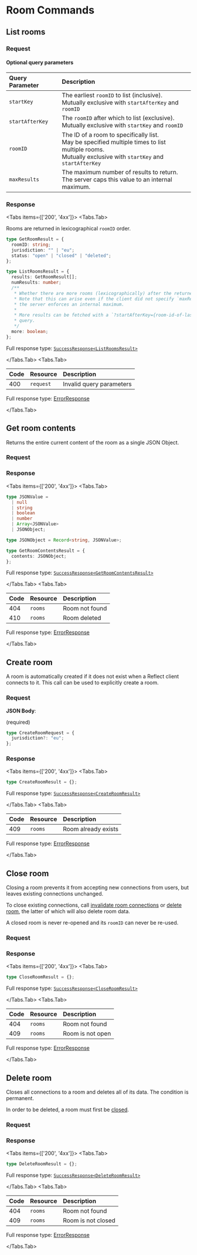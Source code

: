 
# Room Commands

## List rooms

<Permission name="rooms:read" />

### Request

<Resource method="GET" path="/rooms" />

#### Optional query parameters

| Query Parameter | Description                                                                                                                                                   |
| :-------------- | :------------------------------------------------------------------------------------------------------------------------------------------------------------ |
| `startKey`      | The earliest `roomID` to list (inclusive).<br/>Mutually exclusive with `startAfterKey` and `roomID`                                                           |
| `startAfterKey` | The `roomID` after which to list (exclusive).<br/>Mutually exclusive with `startKey` and `roomID`                                                             |
| `roomID`        | The ID of a room to specifically list.<br/>May be specified multiple times to list multiple rooms.<br/>Mutually exclusive with `startKey` and `startAfterKey` |
| `maxResults`    | The maximum number of results to return.<br/>The server caps this value to an internal maximum.                                                               |

### Response

<Tabs items={['200', '4xx']}>
<Tabs.Tab>

Rooms are returned in lexicographical `roomID` order.

```typescript copy
type GetRoomResult = {
  roomID: string;
  jurisdiction: "" | "eu";
  status: "open" | "closed" | "deleted";
};

type ListRoomsResult = {
  results: GetRoomResult[];
  numResults: number;
  /**
   * Whether there are more rooms (lexicographically) after the returned results.
   * Note that this can arise even if the client did not specify `maxResults`, as
   * the server enforces an internal maximum.
   *
   * More results can be fetched with a `?startAfterKey={room-id-of-last-result}`
   * query.
   */
  more: boolean;
};
```

Full response type: [`SuccessResponse<ListRoomsResult>`](overview#200)

</Tabs.Tab>
<Tabs.Tab>

| Code | Resource  | Description              |
| :--- | :-------- | :----------------------- |
| 400  | `request` | Invalid query parameters |

Full response type: [ErrorResponse](overview#4xx)

</Tabs.Tab>
</Tabs>

## Get room contents

Returns the entire current content of the room as a single JSON Object.

<Permission name="rooms:read" />

### Request

<Resource method="GET" path="/rooms/contents?roomID={room-id}" />

### Response

<Tabs items={['200', '4xx']}>
<Tabs.Tab>

```typescript copy
type JSONValue =
  | null
  | string
  | boolean
  | number
  | Array<JSONValue>
  | JSONObject;

type JSONObject = Record<string, JSONValue>;

type GetRoomContentsResult = {
  contents: JSONObject;
};
```

Full response type: [`SuccessResponse<GetRoomContentsResult>`](overview#200)

</Tabs.Tab>
<Tabs.Tab>

| Code | Resource | Description    |
| :--- | :------- | :------------- |
| 404  | `rooms`  | Room not found |
| 410  | `rooms`  | Room deleted   |

Full response type: [ErrorResponse](overview#4xx)

</Tabs.Tab>
</Tabs>

## Create room

A room is automatically created if it does not exist when a Reflect client connects to it.
This call can be used to explicitly create a room.

<Permission name="rooms:create" />

### Request

<Resource
  method="POST"
  path="/rooms:create?roomID={room-id}"
  body='{"jurisdiction":"eu"}'
/>

**JSON Body**:

(required)

```typescript copy
type CreateRoomRequest = {
  jurisdiction?: "eu";
};
```

### Response

<Tabs items={['200', '4xx']}>
<Tabs.Tab>

```typescript copy
type CreateRoomResult = {};
```

Full response type: [`SuccessResponse<CreateRoomResult>`](overview#200)

</Tabs.Tab>
<Tabs.Tab>

| Code | Resource | Description         |
| :--- | :------- | :------------------ |
| 409  | `rooms`  | Room already exists |

Full response type: [ErrorResponse](overview#4xx)

</Tabs.Tab>
</Tabs>

## Close room

Closing a room prevents it from accepting new connections from users, but leaves
existing connections unchanged.

To close existing connections, call [invalidate room connections](connections#invalidate-room-connections)
or [delete room](rooms#delete-room), the latter of which will also delete room data.

A closed room is never re-opened and its `roomID` can never be re-used.

<Permission name="rooms:close" />

### Request

<Resource method="POST" path="/rooms:close?roomID={room-id}" />

### Response

<Tabs items={['200', '4xx']}>
<Tabs.Tab>

```typescript copy
type CloseRoomResult = {};
```

Full response type: [`SuccessResponse<CloseRoomResult>`](overview#200)

</Tabs.Tab>
<Tabs.Tab>

| Code | Resource | Description      |
| :--- | :------- | :--------------- |
| 404  | `rooms`  | Room not found   |
| 409  | `rooms`  | Room is not open |

Full response type: [ErrorResponse](overview#4xx)

</Tabs.Tab>
</Tabs>

## Delete room

Closes all connections to a room and deletes all of its data. The condition is permanent.

In order to be deleted, a room must first be [closed](#close-room).

<Permission name="rooms:delete" />

### Request

<Resource method="POST" path="/rooms:delete?roomID={room-id}" />

### Response

<Tabs items={['200', '4xx']}>
<Tabs.Tab>

```typescript copy
type DeleteRoomResult = {};
```

Full response type: [`SuccessResponse<DeleteRoomResult>`](overview#200)

</Tabs.Tab>
<Tabs.Tab>

| Code | Resource | Description        |
| :--- | :------- | :----------------- |
| 404  | `rooms`  | Room not found     |
| 409  | `rooms`  | Room is not closed |

Full response type: [ErrorResponse](overview#4xx)

</Tabs.Tab>
</Tabs>
